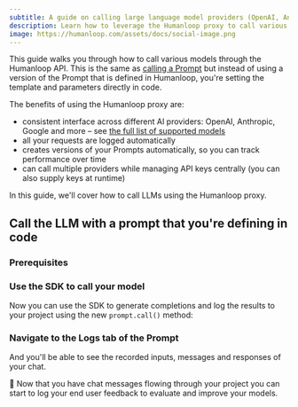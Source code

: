 ```yaml
---
subtitle: A guide on calling large language model providers (OpenAI, Anthropic, Google etc.) through the Humanloop API
description: Learn how to leverage the Humanloop proxy to call various AI models from different providers using a unified interface
image: https://humanloop.com/assets/docs/social-image.png
---
```


This guide walks you through how to call various models through the Humanloop API. This is the same as [calling a Prompt](/docs/v5/guides/prompt-management/call-prompt) but instead of using a version of the Prompt that is defined in Humanloop, you're setting the template and parameters directly in code.

The benefits of using the Humanloop proxy are:

- consistent interface across different AI providers: OpenAI, Anthropic, Google and more – see [the full list of supported models](/docs/v5/reference/supported-models)
- all your requests are logged automatically
- creates versions of your Prompts automatically, so you can track performance over time
- can call multiple providers while managing API keys centrally (you can also supply keys at runtime)

In this guide, we'll cover how to call LLMs using the Humanloop proxy.

## Call the LLM with a prompt that you're defining in code

### Prerequisites

<Markdown src="../../../snippets/setup-sdk.mdx" />

<Steps>

### Use the SDK to call your model

Now you can use the SDK to generate completions and log the results to your project using the new `prompt.call()` method:

<EndpointRequestSnippet endpoint="POST /prompts/call" example="Supplying Prompt" />

<EndpointResponseSnippet endpoint="POST /prompts/call" example="Supplying Prompt" />

### Navigate to the **Logs** tab of the Prompt

And you'll be able to see the recorded inputs, messages and responses of your chat.

</Steps>

🎉 Now that you have chat messages flowing through your project you can start to log your end user feedback to evaluate and improve your models.
